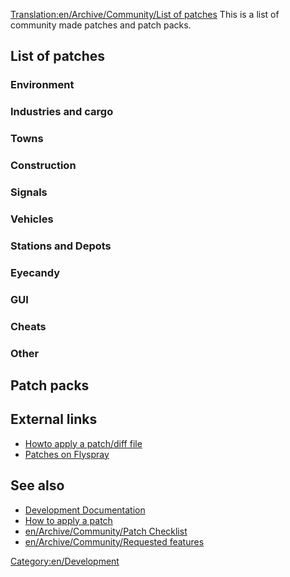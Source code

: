 [[Translation:en/Archive/Community/List of patches]]
This is a list of community made patches and patch packs.

==List of patches==

===Environment===
{{en/Archive/Community/Lop header}}
{{en/Archive/Community/Lop|Example|r00000|00000|notes}}
{{en/Archive/Community/Lop footer}}

===Industries and cargo===
===Towns===
===Construction===
===Signals===
===Vehicles===
===Stations and Depots===
===Eyecandy===
===GUI===
===Cheats===
===Other===
{{en/Archive/Community/Lop header}}
{{en/Archive/Community/Lop|Infrastructure Sharing|r18667|42254|current Version 2.1.1 (30th December 2009)}}
{{en/Archive/Community/Lop|Scripts on new day, month, year|1.0.3|49595|This is very simple patch to invoke your scripts on new day, new month and new year. Scripts been invoked after all routines (industries updates, finances updates and so on).}}
{{en/Archive/Community/Lop footer}}

==Patch packs==
{{en/Archive/Community/Lop pack header}}
{{en/Archive/Community/Lop pack|Hard Game patch pack|r22110|49359|Cargo Distribution<br />Improved Breakdowns<br />Bigos set makes game harder<br />
Higher prices for construction near major cities<br />infrastructure_maintenance<br />
Bigos Improved Building Costs Patch<br />Bigos Additional Tax Patch v0.2<br />
Bigos Vehicle Repair Cost<br />More town growth and cargo generation tweaks <br />
Departure Boards<br />Programmable Waypoints with penalties<br />
Setting the length of the day<br />
Loans depends on company's history and value<br />
Lease transport <br />
Auto refit when build <br />
More conditional orders <br />
(leave-orders)<br />
(industry-stationnames)<br />
Colour rating in town label<br />
(townrating-indicator )<br />
Stucked trains on minimap<br />
Watch company last action<br />
Russian town names<br />
Trains whistle when bridge and tunnels approaching<br />
Copy / Paste infrastructure<br />
Transparent tunnels<br />
Group Info<br />
Vehicle Groups based on common properties of vehicles.<br />
Automatic scheduling<br />
Airport upgrade<br />
(airport-close cirdan)<br />
(cmd-train-console )<br />
Minimap Screenshot adds a console command `minimap`<br />
Trip History <br />
Shows station cover by CTRL+click on it<br />
Add console command restart_ai <ID><br />
Save window position<br />
The maximum length of transport in 250 characters<br />
Daily autosave<br />
Very large maps<br />
Invoke daily, monthly and yearly scripts<br />
Low-level optimizations, especially for linux/gcc configuration<br />
Extra Zoom for 32bpp<br />}}
{{en/Archive/Community/Lop pack|Example patch pack|r123456, 1.2.3|123456|
Example patch 1<br />
Example patch 2
}}
{{en/Archive/Community/Lop pack footer}}

==External links==
* [http://www.tt-forums.net/viewtopic.php?f=33&t=21678 Howto apply a patch/diff file]
* [http://bugs.openttd.org/index.php?type&#91;&#93;=4 Patches on Flyspray]

==See also==
* [[en/Development/Main Page#patches|Development Documentation]]
* [[en/Development/FAQ development#how-to-apply-a-patch|How to apply a patch]]
* [[en/Archive/Community/Patch Checklist]]
* [[en/Archive/Community/Requested features]]


[[Category:en/Development]]